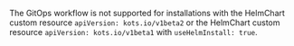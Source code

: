 The GitOps workflow is not supported for installations with the HelmChart custom resource `apiVersion: kots.io/v1beta2` or the HelmChart custom resource `apiVersion: kots.io/v1beta1` with `useHelmInstall: true`.
